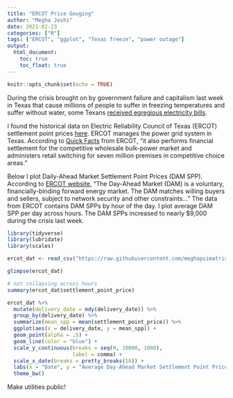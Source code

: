 ```yaml
---
title: "ERCOT Price Gouging"
author: "Megha Joshi"
date: 2021-02-23
categories: ["R"]
tags: ["ERCOT", "ggplot", "Texas freeze", "power outage"]
output:
  html_document:
    toc: true
    toc_float: true
---
```


```r
knitr::opts_chunk$set(echo = TRUE)
```


 
During the crisis brought on by government failure and capitalism last week in Texas that cause millions of people to suffer in freezing temperatures and suffer without water, some Texans [received egregious electricity bills](https://www.washingtonpost.com/nation/2021/02/21/texas-high-electric-bills/). 

I found the historical data on Electric Reliability Council of Texas (ERCOT) settlement point prices [here](http://mis.ercot.com/misapp/GetReports.do?reportTypeId=13060&reportTitle=Historical%20DAM%20Load%20Zone%20and%20Hub%20Prices&showHTMLView=&mimicKey). ERCOT manages the power grid system in Texas. According to [Quick Facts](http://www.ercot.com/content/wcm/lists/144926/ERCOT_Quick_Facts_8818.pdf) from ERCOT, "it also performs financial settlement for the competitive wholesale bulk-power market and administers retail switching for seven million premises in competitive choice areas." 

Below I plot Daily-Ahead Market Settlement Point Prices (DAM SPP). According to [ERCOT website](http://www.ercot.com/mktinfo/dam), "The Day-Ahead Market (DAM) is a voluntary, financially-binding forward energy market. The DAM matches willing buyers and sellers, subject to network security and other constraints..." The data from ERCOT contains DAM SPPs by hour of the day. I plot average DAM SPP per day across hours. The DAM SPPs increased to nearly $9,000 during the crisis last week.


```r
library(tidyverse)
library(lubridate)
library(scales)

ercot_dat <- read_csv("https://raw.githubusercontent.com/meghapsimatrix/datasets/master/ercot/ercot_dam_spp.csv")

glimpse(ercot_dat)

# not collapsing across hours
summary(ercot_dat$settlement_point_price)
```



```r
ercot_dat %>%
  mutate(delivery_date = mdy(delivery_date)) %>%
  group_by(delivery_date) %>%
  summarize(mean_spp = mean(settlement_point_price)) %>%
  ggplot(aes(x = delivery_date, y = mean_spp)) + 
  geom_point(alpha = .5) + 
  geom_line(color = "blue") + 
  scale_y_continuous(breaks = seq(0, 10000, 1000), 
                     label = comma) +
  scale_x_date(breaks = pretty_breaks(10)) +
  labs(x = "Date", y = "Average Day-Ahead Market Settlement Point Price") + 
  theme_bw()
```

Make utilities public!
